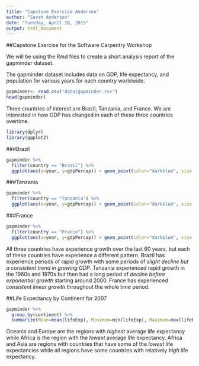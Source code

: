 ```yaml
---
title: "Capstone Exercise Anderson"
author: "Sarah Anderson"
date: "Tuesday, April 28, 2015"
output: html_document
---
```


##Capstone Exercise for the Software Carpentry Workshop

We will be using the Rmd files to create a short analysis report of the gapminder dataset.  

The gapminder dataset includes data on GDP, life expectancy, and population for various years for each country worldwide.

```r
gapminder<- read.csv("data/gapminder.csv")
head(gapminder)
```

Three countries of interest are Brazil, Tanzania, and France. We are interested in how GDP has changed in each of these three countries overtime.  
  
  

```r
library(dplyr)
library(ggplot2)
```

###Brazil
```r
gapminder %>%
  filter(country == "Brazil") %>%
  ggplot(aes(x=year, y=gdpPercap)) + geom_point(color="darkblue", size = 3) + geom_line(color="violet")
```
  
###Tanzania
```r
gapminder %>%
  filter(country == "Tanzania") %>%
  ggplot(aes(x=year, y=gdpPercap)) + geom_point(color="darkblue", size = 3) + geom_line(color="violet")
```


###France
```r
gapminder %>%
  filter(country == "France") %>%
  ggplot(aes(x=year, y=gdpPercap)) + geom_point(color="darkblue", size = 3) + geom_line(color="violet")
```

All three countries have experience growth over the last 60 years, but each of these countries have experience a different pattern. Brazil has experience periods of rapid growth with some periods of _slight decline but a consistent trend in growing GDP_. Tanzania experienced rapid growth in the 1960s and 1970s but then had a long period of _decline before exponential growth_ starting around 2000. France has experienced _consistent linear growth_ throughout the whole time period. 

##Life Expectancy by Continent for 2007
```r
gapminder %>%
  group_by(continent) %>%
  summarize(Mean=mean(lifeExp), Minimum=min(lifeExp), Maximum=max(lifeExp))
```
  
Oceania and Europe are the regions with _highest_ average life expectancy while Africa is the region with the _lowest_ average life expectancy.  Africa and Asia are regions with countries that have some of the _lowest_ life expectancies while all regions have some countries with relatively _high_ life expectancy. 